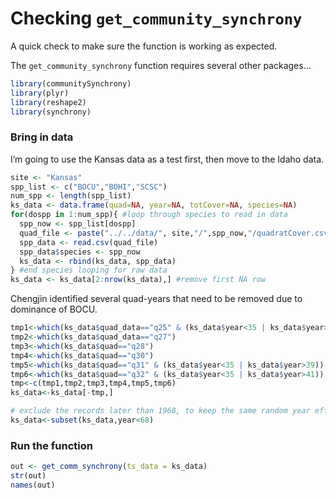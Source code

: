 # Checking `get_community_synchrony`
A quick check to make sure the function is working as expected.

The `get_community_synchrony` function requires several other packages...
```r
library(communitySynchrony)
library(plyr)
library(reshape2)
library(synchrony)
```

### Bring in data
I'm going to use the Kansas data as a test first, then move to the Idaho data.
```r
site <- "Kansas"
spp_list <- c("BOCU","BOHI","SCSC")
num_spp <- length(spp_list)
ks_data <- data.frame(quad=NA, year=NA, totCover=NA, species=NA)
for(dospp in 1:num_spp){ #loop through species to read in data
  spp_now <- spp_list[dospp]
  quad_file <- paste("../../data/", site,"/",spp_now,"/quadratCover.csv",sep="")
  spp_data <- read.csv(quad_file)
  spp_data$species <- spp_now
  ks_data <- rbind(ks_data, spp_data)
} #end species looping for raw data
ks_data <- ks_data[2:nrow(ks_data),] #remove first NA row
```

Chengjin identified several quad-years that need to be removed due to dominance of BOCU.
```r
tmp1<-which(ks_data$quad_data=="q25" & (ks_data$year<35 | ks_data$year>62))
tmp2<-which(ks_data$quad_data=="q27")
tmp3<-which(ks_data$quad=="q28")
tmp4<-which(ks_data$quad=="q30")
tmp5<-which(ks_data$quad=="q31" & (ks_data$year<35 | ks_data$year>39))
tmp6<-which(ks_data$quad=="q32" & (ks_data$year<35 | ks_data$year>41))
tmp<-c(tmp1,tmp2,tmp3,tmp4,tmp5,tmp6)
ks_data<-ks_data[-tmp,]

# exclude the records later than 1968, to keep the same random year effect...
ks_data<-subset(ks_data,year<68)
```

### Run the function
```r
out <- get_comm_synchrony(ts_data = ks_data)
str(out)
names(out)
```
